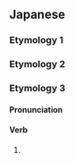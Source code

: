 {{also|しだ|じだ}}
==Japanese==

===Etymology 1===
{{ja-see|下}}

===Etymology 2===
{{ja-see|舌}}

===Etymology 3===

====Pronunciation====
{{ja-pron|acc=0}}

====Verb====
{{ja-verb form}}

# {{inflection of|ja|する||perfective}}